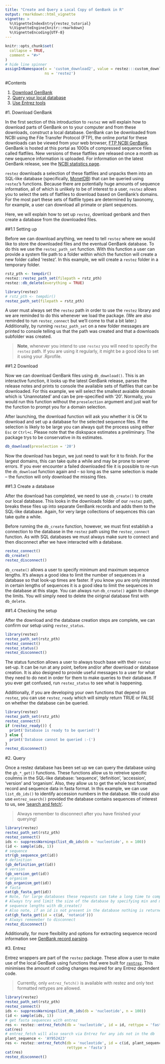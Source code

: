```yaml
---
title: "Create and Query a Local Copy of GenBank in R"
output: rmarkdown::html_vignette
vignette: >
  %\VignetteIndexEntry{restez_tutorial}
  %\VignetteEngine{knitr::rmarkdown}
  %\VignetteEncoding{UTF-8}
---
```


```r
knitr::opts_chunk$set(
  collapse = TRUE,
  comment = "#>"
)
# hide line spinner
assignInNamespace(x = 'custom_download2', value = restez:::custom_download,
                  ns = 'restez')
```

#Contents
 
1. [Download GenBank](#download-genbank)
2. [Query your local database](#query)
3. [Use Entrez tools](#entrez)

#1. Download GenBank

In the first section of this introduction to `restez` we will explain how to download parts of GenBank on to your computer and from these downloads, construct a local database. GenBank can be downloaded from NCBI using the File Transfer Protocol (FTP), the online portal for these downloads can be viewed from your web browser,
[FTP NCBI GenBank](ftp://ftp.ncbi.nlm.nih.gov/genbank/). GenBank is hosted at this portal as 1000s of compressed sequence files called flatfiles. New versions of these flatfiles are released once a month as new sequence information is uploaded. For information on the latest GenBank release, see the [NCBI statistics page](https://www.ncbi.nlm.nih.gov/genbank/statistics/).

`restez` downloads a selection of these flatfiles and unpacks them into an SQL-like database (specifically, [MonetDB](https://www.monetdb.org/)) that can be queried using `restez`'s functions. Because there are potentially huge amounts of sequence information, all of which is unlikely to be of interest to a user, `restez` allows you to select the sets of flatfiles to download based on GenBank's domains. For the most part these sets of flatfile types are determined by taxonomy, for example, a user can download all primate or plant sequences.

Here, we will explain how to set up `restez`, download genbank and then create a database from the downloaded files.

##1.1 Setting up

Before we can download anything, we need to tell `restez` where we would like to store the downloaded files and the eventual GenBank database. To do this we use the `restez_path_set` function. With this function a user can provide a system file path to a folder within which the function will create a new folder called 'restez'. In this example, we will create a `restez` folder in a temporary folder.

```r
rstz_pth <- tempdir()
restez::restez_path_set(filepath = rstz_pth)
restez::db_delete(everything = TRUE)
```
```r
library(restez)
# rstz_pth <- tempdir()
restez_path_set(filepath = rstz_pth)
```

A user must always set the `restez` path in order to use the `restez` library and we are reminded to do this whenever we load the package. (We are also reminded to run `restez_connect` but we'll come to that a bit later.) Additionally, by running `restez_path_set` on a new folder messages are printed to console telling us that the path was created and that a downloads subfolder was created.

> **Note**, whenever you intend to use `restez` you will need to specify the `restez` path. If you are using it regularly, it might be a good idea to set it using your .Rprofile.

##1.2 Download

Now we can download GenBank files using `db_download()`. This is an interactive function, it looks up the latest GenBank release, parses the release notes and prints to console the available sets of flatfiles that can be downloaded. For this example, we will select the smallest avaiable domain which is 'Unannotated' and can be pre-specified with '20'. Normally, you would run this function without the `preselection` argument and just wait for the function to prompt you for a domain selection.

After launching, the download function will ask you whether it is OK to download and set up a database for the selected sequence files. If the selection is likely to be large you can always quit the process using either `Esc` or `Ctrl+c`. Please note that the diskspace estimates a preliminary. The package trys to be conservative in its estimates.

```r
db_download(preselection = '20')
```

Now the download has begun, we just need to wait for it to finish. For the largest domains, this can take quite a while and may be prone to server errors. If you ever encounter a failed downloaded file it is possible to re-run the `db_download` function again and -- so long as the same selection is made -- the function will only download the missing files.

##1.3 Create a database

After the download has completed, we need to use `db_create()` to create our local database. This looks in the downloads folder of our `restez` path, breaks these files up into separate GenBank records and adds them to the SQL-like database. Again, for very large collections of sequences this can take quite a while.

Before running the `db_create` function, however, we must first establish a connection to the database in the `restez` path using the `restez_connect` function. As with SQL databases we must always make sure to connect and then disconnect after we have interacted with a database.

```r
restez_connect()
db_create()
restez_disconnect()
```

`db_create()` allows a user to specify minimum and maximum sequence lengths. It's always a good idea to limit the number of sequences in a database so that look-up times are faster. If you know you are only intersted in certain lengths of sequences it is a good idea to limit the sequences in the database at this stage. You can always run `db_create()` again to change the limits. You will simply need to delete the oirignal database first with `db_delete`.

##1.4 Checking the setup

After the download and the database creation steps are complete, we can confirm our setup using `restez_status`.

```r
library(restez)
restez_path_set(rstz_pth)
restez_connect()
restez_status()
restez_disconnect()
```

The status function allows a user to always touch base with their `restez` set-up. It can be run at any point, before and/or after download or database creation. It is also designed to provide useful messages to a user for what they need to do next in order for them to make queries to their database. If you ever get confused, run `restez_status` to see what is happening.

Additionally, if you are developing your own functions that depend on `restez`, you can use `restez_ready` which will simply return TRUE or FALSE on whether the database can be queried.

```r
library(restez)
restez_path_set(rstz_pth)
restez_connect()
if (restez_ready()) {
  print('Database is ready to be queried!')
} else {
  print('Database cannot be queried :-(')
}
restez_disconnect()
```

#2. Query

Once a restez database has been set up we can query the database using the `gb_*_get()` functions. These functions allow us to retreive specific coulmns in the SQL-like database: 'sequence', 'definition', 'accession', 'version' and 'organism'. Also, they allow us to get the whole text formatted record and sequence data in fasta format. In this example, we can use `list_db_ids()` to identify accession numbers in the database. We could also use `entrez_search()` provided the database contains sequences of interest to us, see ['search and fetch'](https://antonellilab.github.io/restez/articles/search_and_fetch.html).

> Always remember to disconnect after you have finished your querying!

```r
library(restez)
restez_path_set(rstz_pth)
restez_connect()
ids <- suppressWarnings(list_db_ids(db = 'nucleotide', n = 100))
(id <- sample(ids, 1))
# sequence
str(gb_sequence_get(id))
# definition
(gb_definition_get(id))
# version
(gb_version_get(id))
# organism
(gb_organism_get(id))
# fasta
cat(gb_fasta_get(id))
# Note, for large databases these requests can take a long time to complete.
# Always try and limit the size of the database by specifying min and max
# sequence lengths with db_create()
# Also note, if an id is not present in the database nothing is returned
cat(gb_fasta_get(id = c(id, 'notanid')))
# Always rememeber to disconnect
restez_disconnect()
```

Additionally, for more flexibility and options for extracting sequence record information see [GenBank record parsing](https://antonellilab.github.io/restez/articles/parsing.html).

#3. Entrez

Entrez wrappers are part of the `restez` package. These allow a user to make use of the local GenBank using functions that were built for [`rentrez`](https://github.com/ropensci/rentrez). This minimises the amount of coding changes required for any Entrez dependent code.

>Currently, only `entrez_fetch()` is available with restez and only text formatted rettypes are allowed.

```r
library(restez)
restez_path_set(rstz_pth)
restez_connect()
ids <- suppressWarnings(list_db_ids(db = 'nucleotide', n = 100))
(id <- sample(ids, 1))
# get fasta sequences with entrez
res <- restez::entrez_fetch(db = 'nucleotide', id = id, rettype = 'fasta')
cat(res)
# entrez_fetch will also search via Entrez for any ids not in the db
plant_sequence <- 'AY952423'
res <- restez::entrez_fetch(db = 'nucleotide', id = c(id, plant_sequence),
                            rettype = 'fasta')
cat(res)
restez_disconnect()
```
